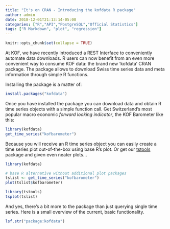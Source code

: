 ```yaml
---
title: "It's on CRAN - Introducing the kofdata R package"
author: admin
date: 2018-12-01T21:13:14-05:00
categories: ["R","API","PostgreSQL","Official Statistics"]
tags: ["R Markdown", "plot", "regression"]
---
```


```r
knitr::opts_chunk$set(collapse = TRUE)
```

At KOF, we have recently introduced a REST Interface to conveniently automate 
data downloads. R users can now benefit from an even more convenient way to consume KOF data:
the brand new 'kofdata' CRAN package. The package allows to download Swiss
time series data and meta information through simple R functions. 




Installing the package is a matter of:


```r
install.packages("kofdata")
```

Once you have installed the package you can download data and obtain R time 
series objects with a simple function call. Get Switzerland's most popular macro
economic *forward looking indicator*, the KOF Barometer like this: 


```r
library(kofdata)
get_time_series("kofbarometer")
```

Because you will receive an R time series object you can easily create a 
time series plot out-of-the-box using base R's plot. Or get our 
[tstools](https://github.com/mbannert/tstools) package and given even neater plots... 


```r
library(kofdata)
```


```r
# base R alternative without additional plot packages
tslist <- get_time_series("kofbarometer")
plot(tslist$kofbarometer)

library(tstools)
tsplot(tslist)
```

And yes, there's a bit more to the package than just querying single time series. 
Here is a small overview of the current, basic functionality.

```r
lsf.str("package:kofdata")
```











